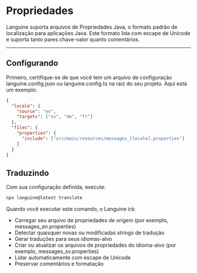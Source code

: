 # Propriedades

Languine suporta arquivos de Propriedades Java, o formato padrão de localização para aplicações Java. Este formato lida com escape de Unicode e suporta tanto pares chave-valor quanto comentários.

---

## Configurando

Primeiro, certifique-se de que você tem um arquivo de configuração languine.config.json ou languine.config.ts na raiz do seu projeto. Aqui está um exemplo:

```json
{
  "locale": {
    "source": "en",
    "targets": ["sv", "de", "fr"]
  },
  "files": {
    "properties": {
      "include": ["src/main/resources/messages_[locale].properties"]
    }
  }
}
```

## Traduzindo

Com sua configuração definida, execute:

```bash
npx languine@latest translate
```

Quando você executar este comando, o Languine irá:

- Carregar seu arquivo de propriedades de origem (por exemplo, messages_en.properties)
- Detectar quaisquer novas ou modificadas strings de tradução
- Gerar traduções para seus idiomas-alvo
- Criar ou atualizar os arquivos de propriedades do idioma-alvo (por exemplo, messages_sv.properties)
- Lidar automaticamente com escape de Unicode
- Preservar comentários e formatação
